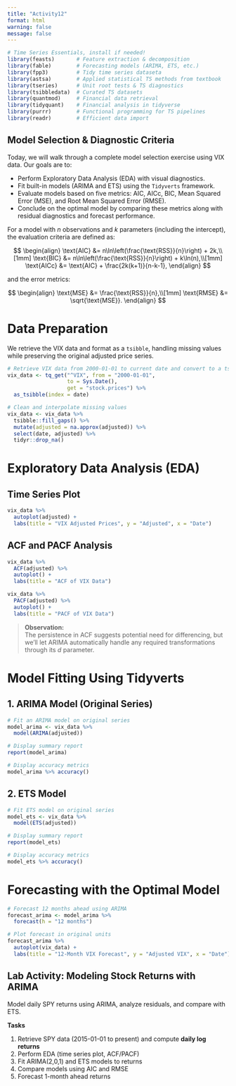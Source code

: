 ```yaml
---
title: "Activity12"
format: html
warning: false
message: false
---
```


```r
# Time Series Essentials, install if needed!
library(feasts)       # Feature extraction & decomposition
library(fable)        # Forecasting models (ARIMA, ETS, etc.)
library(fpp3)         # Tidy time series dataseta
library(astsa)        # Applied statistical TS methods from textbook
library(tseries)      # Unit root tests & TS diagnostics
library(tsibbledata)  # Curated TS datasets
library(quantmod)     # Financial data retrieval
library(tidyquant)    # Financial analysis in tidyverse
library(purrr)        # Functional programming for TS pipelines
library(readr)        # Efficient data import
```



## Model Selection & Diagnostic Criteria

Today, we will walk through a complete model selection exercise using VIX data. Our goals are to:

- Perform Exploratory Data Analysis (EDA) with visual diagnostics.
- Fit built-in models (ARIMA and ETS) using the `Tidyverts` framework.
- Evaluate models based on five metrics: AIC, AICc, BIC, Mean Squared Error (MSE), and Root Mean Squared Error (RMSE).
- Conclude on the optimal model by comparing these metrics along with residual diagnostics and forecast performance.

For a model with $n$ observations and $k$ parameters (including the intercept), the evaluation criteria are defined as:

$$
\begin{align}
\text{AIC} &= n\ln\left(\frac{\text{RSS}}{n}\right) + 2k,\\[1mm]
\text{BIC} &= n\ln\left(\frac{\text{RSS}}{n}\right) + k\ln(n),\\[1mm]
\text{AICc} &= \text{AIC} + \frac{2k(k+1)}{n-k-1},
\end{align}
$$

and the error metrics:

$$
\begin{align}
\text{MSE} &= \frac{\text{RSS}}{n},\\[1mm]
\text{RMSE} &= \sqrt{\text{MSE}}.
\end{align}
$$


# Data Preparation

We retrieve the VIX data and format as a `tsibble`, handling missing values while preserving the original adjusted price series.

```r
# Retrieve VIX data from 2000-01-01 to current date and convert to a tsibble
vix_data <- tq_get("^VIX", from = "2000-01-01", 
                   to = Sys.Date(), 
                   get = "stock.prices") %>% 
  as_tsibble(index = date)

# Clean and interpolate missing values
vix_data <- vix_data %>% 
  tsibble::fill_gaps() %>% 
  mutate(adjusted = na.approx(adjusted)) %>% 
  select(date, adjusted) %>% 
  tidyr::drop_na()
```

# Exploratory Data Analysis (EDA)

## Time Series Plot

```r
vix_data %>% 
  autoplot(adjusted) +
  labs(title = "VIX Adjusted Prices", y = "Adjusted", x = "Date")
```

## ACF and PACF Analysis

```r
vix_data %>% 
  ACF(adjusted) %>% 
  autoplot() +
  labs(title = "ACF of VIX Data")

vix_data %>% 
  PACF(adjusted) %>% 
  autoplot() +
  labs(title = "PACF of VIX Data")
```

> **Observation:**  
> The persistence in ACF suggests potential need for differencing, but we'll let ARIMA automatically handle any required transformations through its $d$ parameter.

# Model Fitting Using Tidyverts

## 1. ARIMA Model (Original Series)

```r
# Fit an ARIMA model on original series
model_arima <- vix_data %>% 
  model(ARIMA(adjusted))

# Display summary report
report(model_arima)

# Display accuracy metrics
model_arima %>% accuracy()
```

## 2. ETS Model

```r
# Fit ETS model on original series
model_ets <- vix_data %>% 
  model(ETS(adjusted))

# Display summary report
report(model_ets)

# Display accuracy metrics
model_ets %>% accuracy()
```

# Forecasting with the Optimal Model

```r
# Forecast 12 months ahead using ARIMA
forecast_arima <- model_arima %>% 
  forecast(h = "12 months")

# Plot forecast in original units
forecast_arima %>% 
  autoplot(vix_data) +
  labs(title = "12-Month VIX Forecast", y = "Adjusted VIX", x = "Date")
```


## **Lab Activity: Modeling Stock Returns with ARIMA**

Model daily SPY returns using ARIMA, analyze residuals, and compare with ETS. 

**Tasks**  

1. Retrieve SPY data (2015-01-01 to present) and compute **daily log returns**  
2. Perform EDA (time series plot, ACF/PACF)  
3. Fit ARIMA(2,0,1) and ETS models to returns  
4. Compare models using AIC and RMSE  
5. Forecast 1-month ahead returns

<!--

**Solution**

```r
# Task 1: Data Preparation
spy_data <- tq_get("SPY", from = "2015-01-01") %>% 
  as_tsibble(index = date) %>% 
  tsibble::fill_gaps() %>% 
  mutate(adjusted = na.approx(adjusted),
         log_return = difference(log(adjusted))) %>% 
  select(date, adjusted, log_return) %>% 
  tidyr::drop_na()


# Task 2: EDA
spy_data %>% autoplot(log_return) +
  labs(title = "SPY Daily Log Returns", y = "Return")

spy_data %>% ACF(log_return) %>% autoplot()
spy_data %>% PACF(log_return) %>% autoplot()

# Task 3: Model Fitting
fit_arima <- spy_data %>% 
  model(ARIMA(log_return ~ pdq(2,0,1)))

fit_ets <- spy_data %>% 
  model(ETS(log_return))

# Task 4: Model Comparison
glance(fit_arima) %>% select(AIC, AICc, BIC)
glance(fit_ets) %>% select(AIC, AICc, BIC)

accuracy(fit_arima)
accuracy(fit_ets)

# Task 5: Forecasting
fit_arima %>% 
  forecast(h = 30) %>% 
  autoplot(spy_data) +
  labs(title = "30-Day SPY Return Forecast", y = "Log Return")
```

-->


